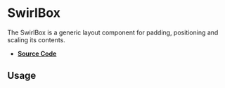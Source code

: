 
<Meta title="Components/SwirlBox" />

# SwirlBox

The SwirlBox is a generic layout component for padding, positioning and scaling
its contents.

- **[Source Code](https://github.com/flip-corp/swirl/tree/main/packages/swirl-components/src/components/swirl-box)**

## Usage

<Canvas withSource="open">
  <Story id="components-swirlbox--swirl-box" />
</Canvas>

<ArgsTable story="." />
